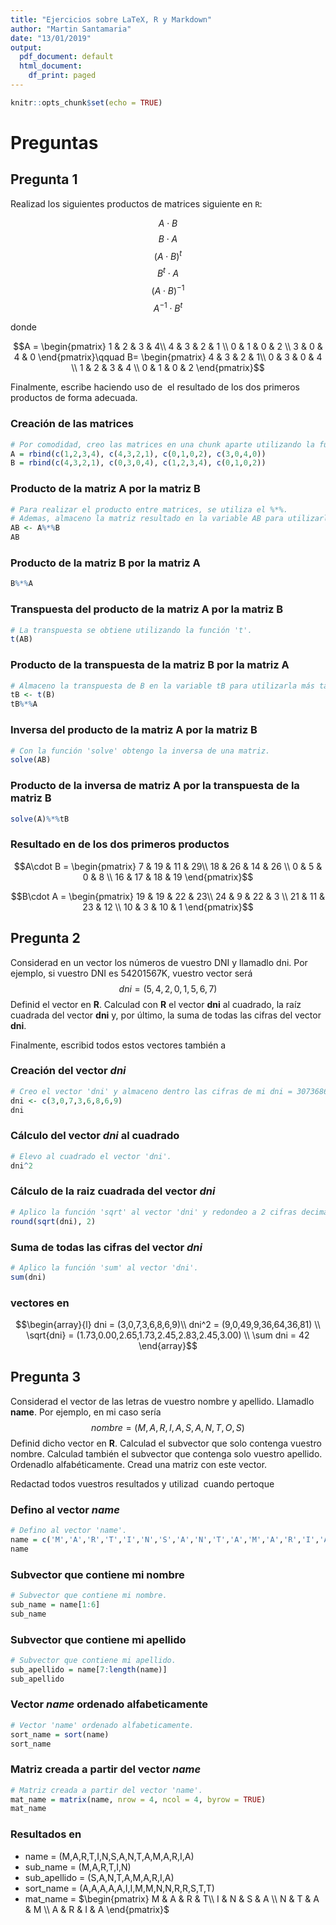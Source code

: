 ```yaml
---
title: "Ejercicios sobre LaTeX, R y Markdown"
author: "Martin Santamaria"
date: "13/01/2019"
output:
  pdf_document: default
  html_document:
    df_print: paged
---
```


```r
knitr::opts_chunk$set(echo = TRUE)
```

# Preguntas

## Pregunta 1

Realizad los siguientes productos de matrices siguiente en `R`:

$$A\cdot B$$
$$B\cdot A$$
$$(A\cdot B)^t$$
$$B^t\cdot A$$
$$(A\cdot B)^{-1}$$
$$A^{-1}\cdot B^t$$

donde 

$$A = \begin{pmatrix} 1 & 2 & 3 & 4\\ 4 & 3 & 2 & 1 \\ 0 & 1 & 0 & 2 \\ 3 & 0 & 4 & 0 \end{pmatrix}\qquad B= \begin{pmatrix} 4 & 3 & 2 & 1\\ 0 & 3 & 0 & 4 \\ 1 & 2 & 3 & 4 \\ 0 & 1 & 0 & 2 \end{pmatrix}$$

Finalmente, escribe haciendo uso de \LaTeX\ el resultado de los dos primeros productos de forma adecuada.

### Creación de las matrices
```r
# Por comodidad, creo las matrices en una chunk aparte utilizando la función 'rbind'.
A = rbind(c(1,2,3,4), c(4,3,2,1), c(0,1,0,2), c(3,0,4,0))
B = rbind(c(4,3,2,1), c(0,3,0,4), c(1,2,3,4), c(0,1,0,2))
```

### Producto de la matriz A por la matriz B
```r
# Para realizar el producto entre matrices, se utiliza el %*%.
# Ademas, almaceno la matriz resultado en la variable AB para utilizarla más tarde.
AB <- A%*%B
AB
```

### Producto de la matriz B por la matriz A
```r
B%*%A
```

### Transpuesta del producto de la matriz A por la matriz B
```r
# La transpuesta se obtiene utilizando la función 't'.
t(AB)
```

### Producto de la transpuesta de la matriz B por la matriz A
```r
# Almaceno la transpuesta de B en la variable tB para utilizarla más tarde.
tB <- t(B)
tB%*%A
```

### Inversa del producto de la matriz A por la matriz B
```r
# Con la función 'solve' obtengo la inversa de una matriz.
solve(AB)
```

### Producto de la inversa de matriz A por la transpuesta de la matriz B
```r
solve(A)%*%tB
```

### Resultado en \LaTeX de los dos primeros productos
$$\text{}$$
$$A\cdot B = \begin{pmatrix} 7 & 19 & 11 & 29\\ 18 & 26 & 14 & 26 \\ 0 & 5 & 0 & 8 \\ 16 & 17 & 18 & 19 \end{pmatrix}$$


$$B\cdot A = \begin{pmatrix} 19 & 19 & 22 & 23\\ 24 & 9 & 22 & 3 \\ 21 & 11 & 23 & 12 \\ 10 & 3 & 10 & 1 \end{pmatrix}$$



## Pregunta 2

Considerad en un vector los números de vuestro DNI y llamadlo dni. Por ejemplo, si vuestro DNI es
54201567K, vuestro vector será
$$dni = (5,4,2,0,1,5,6,7)$$
Definid el vector en **R**. Calculad con **R** el vector **dni** al cuadrado, la raíz cuadrada del vector **dni** y, por último,
la suma de todas las cifras del vector **dni**.

Finalmente, escribid todos estos vectores también a \LaTeX\

### Creación del vector *dni*
```r
# Creo el vector 'dni' y almaceno dentro las cifras de mi dni = 30736869.
dni <- c(3,0,7,3,6,8,6,9)
dni
```

### Cálculo del vector *dni* al cuadrado
```r
# Elevo al cuadrado el vector 'dni'.
dni^2
```

### Cálculo de la raiz cuadrada del vector *dni*
```r
# Aplico la función 'sqrt' al vector 'dni' y redondeo a 2 cifras decimales.
round(sqrt(dni), 2)
```

### Suma de todas las cifras del vector *dni*
```r
# Aplico la función 'sum' al vector 'dni'.
sum(dni)
```

### vectores en \LaTeX\

$$\begin{array}{l} dni = (3,0,7,3,6,8,6,9)\\ dni^2 = (9,0,49,9,36,64,36,81) \\ \sqrt{dni} = (1.73,0.00,2.65,1.73,2.45,2.83,2.45,3.00) \\ \sum dni = 42 \end{array}$$

        
## Pregunta 3

Considerad el vector de las letras de vuestro nombre y apellido. Llamadlo **name**. Por ejemplo, en mi caso sería
$$nombre = (M,A,R,I,A,S,A,N,T,O,S)$$
Definid dicho vector en **R**. Calculad el subvector que solo contenga vuestro nombre. Calculad también el
subvector que contenga solo vuestro apellido. Ordenadlo alfabéticamente. Cread una matriz con este vector.

Redactad todos vuestros resultados y utilizad \LaTeX\ cuando pertoque


### Defino al vector *name*
```r
# Defino al vector 'name'.
name = c('M','A','R','T','I','N','S','A','N','T','A','M','A','R','I','A')
name
```

### Subvector que contiene mi nombre
```r
# Subvector que contiene mi nombre.
sub_name = name[1:6]
sub_name
```

### Subvector que contiene mi apellido
```r
# Subvector que contiene mi apellido.
sub_apellido = name[7:length(name)]
sub_apellido
```

### Vector *name* ordenado alfabeticamente
```r
# Vector 'name' ordenado alfabeticamente.
sort_name = sort(name)
sort_name
```

### Matriz creada a partir del vector *name*
```r
# Matriz creada a partir del vector 'name'.
mat_name = matrix(name, nrow = 4, ncol = 4, byrow = TRUE)
mat_name
```


### Resultados en \LaTeX\

* name = (M,A,R,T,I,N,S,A,N,T,A,M,A,R,I,A) 
* sub\_name = (M,A,R,T,I,N) 
* sub\_apellido = (S,A,N,T,A,M,A,R,I,A) 
* sort\_name = (A,A,A,A,A,I,I,M,M,N,N,R,R,S,T,T) 
* mat\_name = $\begin{pmatrix} M & A & R & T\\ I & N & S & A \\ N & T & A & M \\ A & R & I & A \end{pmatrix}$